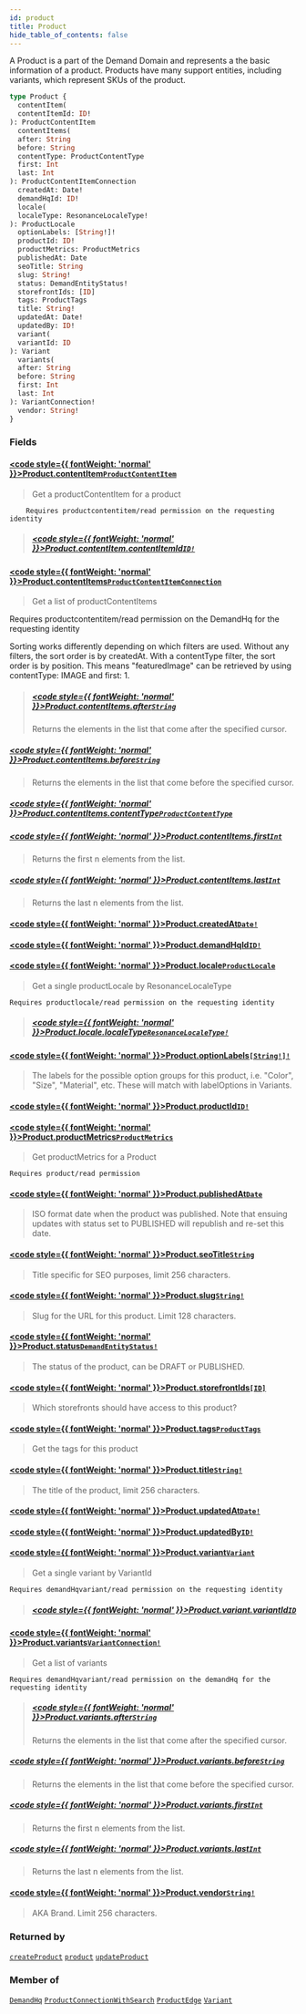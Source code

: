 ```yaml
---
id: product
title: Product
hide_table_of_contents: false
---
```








A Product is a part of the Demand Domain and represents a the basic information of a product.
Products have many support entities, including variants, which represent SKUs of the product.

```graphql
type Product {
  contentItem(
  contentItemId: ID!
): ProductContentItem
  contentItems(
  after: String
  before: String
  contentType: ProductContentType
  first: Int
  last: Int
): ProductContentItemConnection
  createdAt: Date!
  demandHqId: ID!
  locale(
  localeType: ResonanceLocaleType!
): ProductLocale
  optionLabels: [String!]!
  productId: ID!
  productMetrics: ProductMetrics
  publishedAt: Date
  seoTitle: String
  slug: String!
  status: DemandEntityStatus!
  storefrontIds: [ID]
  tags: ProductTags
  title: String!
  updatedAt: Date!
  updatedBy: ID!
  variant(
  variantId: ID
): Variant
  variants(
  after: String
  before: String
  first: Int
  last: Int
): VariantConnection!
  vendor: String!
}
```


### Fields

#### [<code style={{ fontWeight: 'normal' }}>Product.<b>contentItem</b></code>](#)<Bullet />[`ProductContentItem`](/demand/api/graphql-admin/reference/objects/product-content-item) <Badge class="secondary" text="object"/>
> Get a productContentItem for a product

        Requires productcontentitem/read permission on the requesting identity
> ##### [<code style={{ fontWeight: 'normal' }}>Product.contentItem.<b>contentItemId</b></code>](#)<Bullet />[`ID!`](/demand/api/graphql-admin/reference/scalars/id) <Badge class="secondary" text="non-null"/> <Badge class="secondary" text="scalar"/>
> 
> 

#### [<code style={{ fontWeight: 'normal' }}>Product.<b>contentItems</b></code>](#)<Bullet />[`ProductContentItemConnection`](/demand/api/graphql-admin/reference/objects/product-content-item-connection) <Badge class="secondary" text="object"/>
> Get a list of productContentItems

Requires productcontentitem/read permission on the DemandHq for the requesting identity

Sorting works differently depending on which filters are used.
Without any filters, the sort order is by createdAt.
With a contentType filter, the sort order is by position.
This means "featuredImage" can be retrieved by using contentType: IMAGE and first: 1.
> ##### [<code style={{ fontWeight: 'normal' }}>Product.contentItems.<b>after</b></code>](#)<Bullet />[`String`](/demand/api/graphql-admin/reference/scalars/string) <Badge class="secondary" text="scalar"/>
> Returns the elements in the list that come after the specified cursor.
> 

##### [<code style={{ fontWeight: 'normal' }}>Product.contentItems.<b>before</b></code>](#)<Bullet />[`String`](/demand/api/graphql-admin/reference/scalars/string) <Badge class="secondary" text="scalar"/>
> Returns the elements in the list that come before the specified cursor.
> 

##### [<code style={{ fontWeight: 'normal' }}>Product.contentItems.<b>contentType</b></code>](#)<Bullet />[`ProductContentType`](/demand/api/graphql-admin/reference/enums/product-content-type) <Badge class="secondary" text="enum"/>
> 
> 

##### [<code style={{ fontWeight: 'normal' }}>Product.contentItems.<b>first</b></code>](#)<Bullet />[`Int`](/demand/api/graphql-admin/reference/scalars/int) <Badge class="secondary" text="scalar"/>
> Returns the first n elements from the list.
> 

##### [<code style={{ fontWeight: 'normal' }}>Product.contentItems.<b>last</b></code>](#)<Bullet />[`Int`](/demand/api/graphql-admin/reference/scalars/int) <Badge class="secondary" text="scalar"/>
> Returns the last n elements from the list.
> 

#### [<code style={{ fontWeight: 'normal' }}>Product.<b>createdAt</b></code>](#)<Bullet />[`Date!`](/demand/api/graphql-admin/reference/scalars/date) <Badge class="secondary" text="non-null"/> <Badge class="secondary" text="scalar"/>
> 
> 

#### [<code style={{ fontWeight: 'normal' }}>Product.<b>demandHqId</b></code>](#)<Bullet />[`ID!`](/demand/api/graphql-admin/reference/scalars/id) <Badge class="secondary" text="non-null"/> <Badge class="secondary" text="scalar"/>
> 
> 

#### [<code style={{ fontWeight: 'normal' }}>Product.<b>locale</b></code>](#)<Bullet />[`ProductLocale`](/demand/api/graphql-admin/reference/objects/product-locale) <Badge class="secondary" text="object"/>
> Get a single productLocale by ResonanceLocaleType

    Requires productlocale/read permission on the requesting identity
> ##### [<code style={{ fontWeight: 'normal' }}>Product.locale.<b>localeType</b></code>](#)<Bullet />[`ResonanceLocaleType!`](/demand/api/graphql-admin/reference/enums/resonance-locale-type) <Badge class="secondary" text="non-null"/> <Badge class="secondary" text="enum"/>
> 
> 

#### [<code style={{ fontWeight: 'normal' }}>Product.<b>optionLabels</b></code>](#)<Bullet />[`[String!]!`](/demand/api/graphql-admin/reference/scalars/string) <Badge class="secondary" text="non-null"/> <Badge class="secondary" text="scalar"/>
> The labels for the possible option groups for this product, i.e. "Color", "Size", "Material", etc.
These will match with labelOptions in Variants.
> 

#### [<code style={{ fontWeight: 'normal' }}>Product.<b>productId</b></code>](#)<Bullet />[`ID!`](/demand/api/graphql-admin/reference/scalars/id) <Badge class="secondary" text="non-null"/> <Badge class="secondary" text="scalar"/>
> 
> 

#### [<code style={{ fontWeight: 'normal' }}>Product.<b>productMetrics</b></code>](#)<Bullet />[`ProductMetrics`](/demand/api/graphql-admin/reference/objects/product-metrics) <Badge class="secondary" text="object"/>
> Get productMetrics for a Product

    Requires product/read permission
> 

#### [<code style={{ fontWeight: 'normal' }}>Product.<b>publishedAt</b></code>](#)<Bullet />[`Date`](/demand/api/graphql-admin/reference/scalars/date) <Badge class="secondary" text="scalar"/>
> ISO format date when the product was published. Note that ensuing updates with
status set to PUBLISHED will republish and re-set this date.
> 

#### [<code style={{ fontWeight: 'normal' }}>Product.<b>seoTitle</b></code>](#)<Bullet />[`String`](/demand/api/graphql-admin/reference/scalars/string) <Badge class="secondary" text="scalar"/>
> Title specific for SEO purposes, limit 256 characters.
> 

#### [<code style={{ fontWeight: 'normal' }}>Product.<b>slug</b></code>](#)<Bullet />[`String!`](/demand/api/graphql-admin/reference/scalars/string) <Badge class="secondary" text="non-null"/> <Badge class="secondary" text="scalar"/>
> Slug for the URL for this product. Limit 128 characters.
> 

#### [<code style={{ fontWeight: 'normal' }}>Product.<b>status</b></code>](#)<Bullet />[`DemandEntityStatus!`](/demand/api/graphql-admin/reference/enums/demand-entity-status) <Badge class="secondary" text="non-null"/> <Badge class="secondary" text="enum"/>
> The status of the product, can be DRAFT or PUBLISHED.
> 

#### [<code style={{ fontWeight: 'normal' }}>Product.<b>storefrontIds</b></code>](#)<Bullet />[`[ID]`](/demand/api/graphql-admin/reference/scalars/id) <Badge class="secondary" text="list"/> <Badge class="secondary" text="scalar"/>
> Which storefronts should have access to this product?
> 

#### [<code style={{ fontWeight: 'normal' }}>Product.<b>tags</b></code>](#)<Bullet />[`ProductTags`](/demand/api/graphql-admin/reference/objects/product-tags) <Badge class="secondary" text="object"/>
> Get the tags for this product
> 

#### [<code style={{ fontWeight: 'normal' }}>Product.<b>title</b></code>](#)<Bullet />[`String!`](/demand/api/graphql-admin/reference/scalars/string) <Badge class="secondary" text="non-null"/> <Badge class="secondary" text="scalar"/>
> The title of the product, limit 256 characters.
> 

#### [<code style={{ fontWeight: 'normal' }}>Product.<b>updatedAt</b></code>](#)<Bullet />[`Date!`](/demand/api/graphql-admin/reference/scalars/date) <Badge class="secondary" text="non-null"/> <Badge class="secondary" text="scalar"/>
> 
> 

#### [<code style={{ fontWeight: 'normal' }}>Product.<b>updatedBy</b></code>](#)<Bullet />[`ID!`](/demand/api/graphql-admin/reference/scalars/id) <Badge class="secondary" text="non-null"/> <Badge class="secondary" text="scalar"/>
> 
> 

#### [<code style={{ fontWeight: 'normal' }}>Product.<b>variant</b></code>](#)<Bullet />[`Variant`](/demand/api/graphql-admin/reference/objects/variant) <Badge class="secondary" text="object"/>
> Get a single variant by VariantId

    Requires demandHqvariant/read permission on the requesting identity
> ##### [<code style={{ fontWeight: 'normal' }}>Product.variant.<b>variantId</b></code>](#)<Bullet />[`ID`](/demand/api/graphql-admin/reference/scalars/id) <Badge class="secondary" text="scalar"/>
> 
> 

#### [<code style={{ fontWeight: 'normal' }}>Product.<b>variants</b></code>](#)<Bullet />[`VariantConnection!`](/demand/api/graphql-admin/reference/objects/variant-connection) <Badge class="secondary" text="non-null"/> <Badge class="secondary" text="object"/>
> Get a list of variants

    Requires demandHqvariant/read permission on the demandHq for the requesting identity
> ##### [<code style={{ fontWeight: 'normal' }}>Product.variants.<b>after</b></code>](#)<Bullet />[`String`](/demand/api/graphql-admin/reference/scalars/string) <Badge class="secondary" text="scalar"/>
> Returns the elements in the list that come after the specified cursor.
> 

##### [<code style={{ fontWeight: 'normal' }}>Product.variants.<b>before</b></code>](#)<Bullet />[`String`](/demand/api/graphql-admin/reference/scalars/string) <Badge class="secondary" text="scalar"/>
> Returns the elements in the list that come before the specified cursor.
> 

##### [<code style={{ fontWeight: 'normal' }}>Product.variants.<b>first</b></code>](#)<Bullet />[`Int`](/demand/api/graphql-admin/reference/scalars/int) <Badge class="secondary" text="scalar"/>
> Returns the first n elements from the list.
> 

##### [<code style={{ fontWeight: 'normal' }}>Product.variants.<b>last</b></code>](#)<Bullet />[`Int`](/demand/api/graphql-admin/reference/scalars/int) <Badge class="secondary" text="scalar"/>
> Returns the last n elements from the list.
> 

#### [<code style={{ fontWeight: 'normal' }}>Product.<b>vendor</b></code>](#)<Bullet />[`String!`](/demand/api/graphql-admin/reference/scalars/string) <Badge class="secondary" text="non-null"/> <Badge class="secondary" text="scalar"/>
> AKA Brand. Limit 256 characters.
> 



### Returned by

[`createProduct`](/demand/api/graphql-admin/reference/mutations/create-product)  <Badge class="secondary" text="mutation"/><Bullet />[`product`](/demand/api/graphql-admin/reference/queries/product)  <Badge class="secondary" text="query"/><Bullet />[`updateProduct`](/demand/api/graphql-admin/reference/mutations/update-product)  <Badge class="secondary" text="mutation"/>

### Member of

[`DemandHq`](/demand/api/graphql-admin/reference/objects/demand-hq)  <Badge class="secondary" text="object"/><Bullet />[`ProductConnectionWithSearch`](/demand/api/graphql-admin/reference/objects/product-connection-with-search)  <Badge class="secondary" text="object"/><Bullet />[`ProductEdge`](/demand/api/graphql-admin/reference/objects/product-edge)  <Badge class="secondary" text="object"/><Bullet />[`Variant`](/demand/api/graphql-admin/reference/objects/variant)  <Badge class="secondary" text="object"/>




